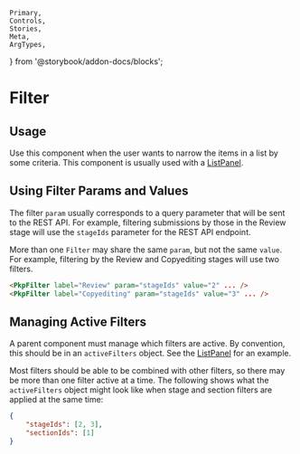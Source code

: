 	Primary,
	Controls,
	Stories,
	Meta,
	ArgTypes,
} from '@storybook/addon-docs/blocks';


<Meta of={FilterStories} />

# Filter

## Usage

Use this component when the user wants to narrow the items in a list by some criteria. This component is usually used with a [ListPanel](#/component/ListPanel).

## Using Filter Params and Values

The filter `param` usually corresponds to a query parameter that will be sent to the REST API. For example, filtering submissions by those in the Review stage will use the `stageIds` parameter for the REST API endpoint.

More than one `Filter` may share the same `param`, but not the same `value`. For example, filtering by the Review and Copyediting stages will use two filters.

```html
<PkpFilter label="Review" param="stageIds" value="2" ... />
<PkpFilter label="Copyediting" param="stageIds" value="3" ... />
```

## Managing Active Filters

A parent component must manage which filters are active. By convention, this should be in an `activeFilters` object. See the [ListPanel](#/component/ListPanel) for an example.

Most filters should be able to be combined with other filters, so there may be more than one filter active at a time. The following shows what the `activeFilters` object might look like when stage and section filters are applied at the same time:

```json
{
	"stageIds": [2, 3],
	"sectionIds": [1]
}
```

<Primary />
<ArgTypes />
